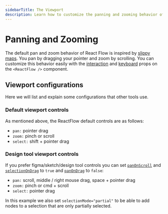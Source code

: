 ```yaml
---
sidebarTitle: The Viewport
description: Learn how to customize the panning and zooming behavior of React Flow.
---
```



# Panning and Zooming

The default pan and zoom behavior of React Flow is inspired by
[slippy maps](https://wiki.openstreetmap.org/wiki/Slippy_map). You pan by dragging your
pointer and zoom by scrolling. You can customize this behavior easily with the
[interaction](/api-reference/react-flow#interaction-props) and
[keyboard](/api-reference/react-flow#keyboard-props) props on the `<ReactFlow />`
component.

## Viewport configurations

Here we will list and explain some configurations that other tools use.

### Default viewport controls

As mentioned above, the ReactFlow default controls are as follows:

- `pan:` pointer drag
- `zoom:` pinch or scroll
- `select:` shift + pointer drag

<RemoteCodeViewer showEditor={false} route="learn/zoom-pan" framework="react" />

### Design tool viewport controls

If you prefer figma/sketch/design tool controls you can set
[`panOnScroll`](/api-reference/react-flow#panonscroll) and
[`selectionOnDrag`](/api-reference/react-flow#selectionondrag) to `true` and
[`panOnDrag`](/api-reference/react-flow#panondrag) to `false`:

- `pan:` scroll, middle / right mouse drag, space + pointer drag
- `zoom:` pinch or cmd + scroll
- `select:` pointer drag

<RemoteCodeViewer showEditor={false} route="learn/zoom-pan-2" framework="react" />

In this example we also set `selectionMode="partial"` to be able to add nodes to a
selection that are only partially selected.
